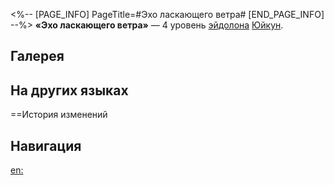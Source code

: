<%-- [PAGE_INFO]
PageTitle=#Эхо ласкающего ветра#
[END_PAGE_INFO] --%>
{{Эйдолон Инфобокс
|Название         = Эхо ласкающего ветра
|Изображение      = Эйдолон Эхо ласкающего ветра.png
|Персонаж         = Юйкун
|Уровень          = 4
|Длительность     = 
|Описание         = Когда статус Ревущая тетива активен, урон Юйкун повышается на 30%.
|Свойство1        = 
|Масштабирование1 = 
}}
'''«Эхо ласкающего ветра»''' — 4 уровень [[эйдолон]]а [[Юйкун]].

==Галерея==
{{Галерея|position=left|captionalign=center
|Персонаж Юйкун Эйдолон 4.png|Осколок Эйдолона
}}

==На других языках==
{{На других языках
|en   = Zephyrean Echoes
|zhs  = 百里闻风，九曲响镝
|zht  = 百里聞風，九曲響鏑
|ja   = {{Rubi|百里|ひゃくり}}の{{Rubi|風拾|かぜひろ}}い
{{Rubi|九曲|きゅうきょく}}の{{Rubi|鏑鳴|かぶらな}}らす
|ko   = 효시의 울림
|es   = Ecos del céfiro
|fr   = Échos du zéphyr
|ru   = Эхо ласкающего ветра
|th   = Zephyrean Echoes
|vi   = Mũi Tên Lướt Gió
|de   = Echo des Westwinds
|id   = Zephyrean Echoes
|pt   = Ecos Zefirinos
}}

==История изменений
{{История изменений|3.5}}

==Навигация==
{{Навык Навбокс|Юйкун}}

[[en:]]